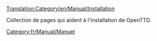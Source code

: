 [[Translation:Category/en/Manual/Installation]]

Collection de pages qui aident à l'installation de OpenTTD.

[[Category:fr/Manual/Manuel]]